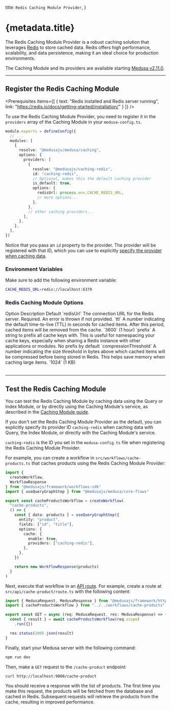 
  title: `Redis Caching Module Provider`,
}

# {metadata.title}

The Redis Caching Module Provider is a robust caching solution that leverages [Redis](https://redis.io/) to store cached data. Redis offers high performance, scalability, and data persistence, making it an ideal choice for production environments.

<Note>

The Caching Module and its providers are available starting [Medusa v2.11.0](https://github.com/medusajs/medusa/releases/tag/v2.11.0).

</Note>

---

## Register the Redis Caching Module

<Prerequisites items={[
  {
    text: "Redis installed and Redis server running",
    link: "https://redis.io/docs/getting-started/installation/"
  }
]} />

To use the Redis Caching Module Provider, you need to register it in the `providers` array of the Caching Module in your `medusa-config.ts`.

```ts title="medusa-config.ts"
module.exports = defineConfig({
  // ...
  modules: [
    {
      resolve: "@medusajs/medusa/caching",
      options: {
        providers: [
          {
            resolve: "@medusajs/caching-redis",
            id: "caching-redis",
            // Optional, makes this the default caching provider
            is_default: true,
            options: {
              redisUrl: process.env.CACHE_REDIS_URL,
              // more options...
            },
          },
          // other caching providers...
        ],
      },
    },
  ],
})
```

Notice that you pass an `id` property to the provider. The provider will be registered with that ID, which you can use to explicitly [specify the provider when caching data](../page.mdx#how-to-use-the-caching-module).

### Environment Variables

Make sure to add the following environment variable:

```bash
CACHE_REDIS_URL=redis://localhost:6379
```

### Redis Caching Module Options

<Table>
  <Table.Header>
    <Table.Row>
      <Table.HeaderCell>
        Option
      </Table.HeaderCell>
      <Table.HeaderCell>
        Description
      </Table.HeaderCell>
      <Table.HeaderCell>
        Default
      </Table.HeaderCell>
    </Table.Row>
  </Table.Header>
  <Table.Body>
    <Table.Row>
      <Table.Cell>
        `redisUrl`
      </Table.Cell>
      <Table.Cell>
        The connection URL for the Redis server.
      </Table.Cell>
      <Table.Cell>
        Required. An error is thrown if not provided.
      </Table.Cell>
    </Table.Row>
    <Table.Row>
      <Table.Cell>
        `ttl`
      </Table.Cell>
      <Table.Cell>
        A number indicating the default time-to-live (TTL) in seconds for cached items. After this period, cached items will be removed from the cache.
      </Table.Cell>
      <Table.Cell>
        `3600` (1 hour)
      </Table.Cell>
    </Table.Row>
    <Table.Row>
      <Table.Cell>
        `prefix`
      </Table.Cell>
      <Table.Cell>
        A string to prefix all cache keys with. This is useful for namespacing your cache keys, especially when sharing a Redis instance with other applications or modules.
      </Table.Cell>
      <Table.Cell>
        No prefix by default
      </Table.Cell>
    </Table.Row>
    <Table.Row>
      <Table.Cell>
        `compressionThreshold`
      </Table.Cell>
      <Table.Cell>
        A number indicating the size threshold in bytes above which cached items will be compressed before being stored in Redis. This helps save memory when caching large items.
      </Table.Cell>
      <Table.Cell>
        `1024` (1 KB)
      </Table.Cell>
    </Table.Row>
  </Table.Body>
</Table>

---

## Test the Redis Caching Module

You can test the Redis Caching Module by caching data using the Query or Index Module, or by directly using the Caching Module's service, as described in the [Caching Module guide](../page.mdx#how-to-use-the-caching-module).

If you don't set the Redis Caching Module Provider as the default, you can explicitly specify its provider ID `caching-redis` when caching data with Query, the Index Module, or directly with the Caching Module's service.

<Note title="Tip">

`caching-redis` is the ID you set in the `medusa-config.ts` file when registering the Redis Caching Module Provider.

</Note>

For example, you can create a workflow in `src/workflows/cache-products.ts` that caches products using the Redis Caching Module Provider:

```ts title="src/workflows/cache-products.ts" highlights={[["14"], ["15"], ["16"], ["17"]]}
import {
  createWorkflow,
  WorkflowResponse
} from "@medusajs/framework/workflows-sdk"
import { useQueryGraphStep } from "@medusajs/medusa/core-flows" 

export const cacheProductsWorkflow = createWorkflow(
  "cache-products",
  () => {
    const { data: products } = useQueryGraphStep({
      entity: "product",
      fields: ["id", "title"],
      options: {
        cache: {
          enable: true,
          providers: ["caching-redis"],
        },
      },
    })

    return new WorkflowResponse(products)
  }
)
```

Next, execute that workflow in an [API route](!docs!/learn/fundamentals/api-routes). For example, create a route at `src/api/cache-product/route.ts` with the following content:

```ts title="src/api/cache-product/route.ts"
import { MedusaRequest, MedusaResponse } from "@medusajs/framework/http"
import { cacheProductsWorkflow } from "../../workflows/cache-products"

export const GET = async (req: MedusaRequest, res: MedusaResponse) => {
  const { result } = await cacheProductsWorkflow(req.scope)
    .run({})

  res.status(200).json(result)
}
```

Finally, start your Medusa server with the following command:

```bash npm2yarn
npm run dev
```

Then, make a `GET` request to the `/cache-product` endpoint:

```bash
curl http://localhost:9000/cache-product
```

You should receive a response with the list of products. The first time you make this request, the products will be fetched from the database and cached in Redis. Subsequent requests will retrieve the products from the cache, resulting in improved performance.